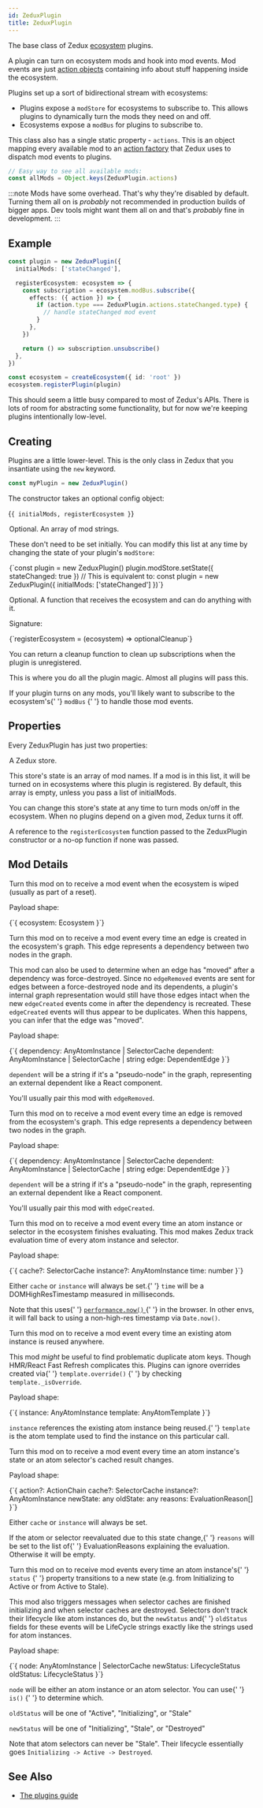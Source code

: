 ```yaml
---
id: ZeduxPlugin
title: ZeduxPlugin
---
```



The base class of Zedux [ecosystem](Ecosystem) plugins.

A plugin can turn on ecosystem mods and hook into mod events. Mod events are just [action objects](../types/Action) containing info about stuff happening inside the ecosystem.

Plugins set up a sort of bidirectional stream with ecosystems:

- Plugins expose a `modStore` for ecosystems to subscribe to. This allows plugins to dynamically turn the mods they need on and off.
- Ecosystems expose a `modBus` for plugins to subscribe to.

This class also has a single static property - `actions`. This is an object mapping every available mod to an [action factory](../types/ActionFactory) that Zedux uses to dispatch mod events to plugins.

```ts live resultVar=allMods
// Easy way to see all available mods:
const allMods = Object.keys(ZeduxPlugin.actions)
```

:::note
Mods have some overhead. That's why they're disabled by default. Turning them all on is _probably_ not recommended in production builds of bigger apps. Dev tools might want them all on and that's _probably_ fine in development.
:::

## Example

```ts
const plugin = new ZeduxPlugin({
  initialMods: ['stateChanged'],

  registerEcosystem: ecosystem => {
    const subscription = ecosystem.modBus.subscribe({
      effects: ({ action }) => {
        if (action.type === ZeduxPlugin.actions.stateChanged.type) {
          // handle stateChanged mod event
        }
      },
    })

    return () => subscription.unsubscribe()
  },
})

const ecosystem = createEcosystem({ id: 'root' })
ecosystem.registerPlugin(plugin)
```

This should seem a little busy compared to most of Zedux's APIs. There is lots of room for abstracting some functionality, but for now we're keeping plugins intentionally low-level.

## Creating

Plugins are a little lower-level. This is the only class in Zedux that you insantiate using the `new` keyword.

```ts
const myPlugin = new ZeduxPlugin()
```

The constructor takes an optional config object:

<Ts>{`{ initialMods, registerEcosystem }`}</Ts>

<Legend>
  <Item name="initialMods">
    <p>Optional. An array of mod strings.</p>
    <p>
      These don't need to be set initially. You can modify this list at any time
      by changing the state of your plugin's <code>modStore</code>:
    </p>
    <Ts>{`const plugin = new ZeduxPlugin()
plugin.modStore.setState({ stateChanged: true })
// This is equivalent to:
const plugin = new ZeduxPlugin({ initialMods: ['stateChanged'] })`}</Ts>
  </Item>
  <Item name="registerEcosystem">
    <p>
      Optional. A function that receives the ecosystem and can do anything with
      it.
    </p>
    <p>Signature:</p>
    <Ts>{`registerEcosystem = (ecosystem) => optionalCleanup`}</Ts>
    <p>
      You can return a cleanup function to clean up subscriptions when the
      plugin is unregistered.
    </p>
    <p>
      This is where you do all the plugin magic. Almost all plugins will pass
      this.
    </p>
    <p>
      If your plugin turns on any mods, you'll likely want to subscribe to the
      ecosystem's{' '}
      <Link to="Ecosystem#modbus">
        <code>modBus</code>
      </Link>{' '}
      to handle those mod events.
    </p>
  </Item>
</Legend>

## Properties

Every ZeduxPlugin has just two properties:

<Legend>
  <Item name="modStore">
    <p>
      A <Link to="Store">Zedux store</Link>.
    </p>
    <p>
      This store's state is an array of mod names. If a mod is in this list, it
      will be turned on in ecosystems where this plugin is registered. By
      default, this array is empty, unless you pass a list of initialMods.
    </p>
    <p>
      You can change this store's state at any time to turn mods on/off in the
      ecosystem. When no plugins depend on a given mod, Zedux turns it off.
    </p>
  </Item>
  <Item name="registerEcosystem">
    A reference to the <code>registerEcosystem</code> function passed to the
    ZeduxPlugin constructor or a no-op function if none was passed.
  </Item>
</Legend>

## Mod Details

<Legend>
  <Item name="ecosystemWiped">
    <p>
      Turn this mod on to receive a mod event when the ecosystem is wiped
      (usually as part of a <Link to="Ecosystem#reset">reset</Link>).
    </p>
    <p>Payload shape:</p>
    <Ts>{`{
  ecosystem: Ecosystem
}`}</Ts>
  </Item>
  <Item name="edgeCreated">
    <p>
      Turn this mod on to receive a mod event every time an edge is created in
      the ecosystem's graph. This edge represents a dependency between two nodes
      in the graph.
    </p>
    <p>
      This mod can also be used to determine when an edge has "moved" after a
      dependency was force-destroyed. Since no <code>edgeRemoved</code> events
      are sent for edges between a force-destroyed node and its dependents, a
      plugin's internal graph representation would still have those edges intact
      when the new <code>edgeCreated</code> events come in after the dependency
      is recreated. These <code>edgeCreated</code> events will thus appear to be
      duplicates. When this happens, you can infer that the edge was "moved".
    </p>
    <p>Payload shape:</p>
    <Ts>{`{
  dependency: AnyAtomInstance | SelectorCache
  dependent: AnyAtomInstance | SelectorCache | string
  edge: DependentEdge
}`}</Ts>
    <p>
      <code>dependent</code> will be a string if it's a "pseudo-node" in the
      graph, representing an external dependent like a React component.
    </p>
    <p>
      You'll usually pair this mod with <code>edgeRemoved</code>.
    </p>
  </Item>
  <Item name="edgeRemoved">
    <p>
      Turn this mod on to receive a mod event every time an edge is removed from
      the ecosystem's graph. This edge represents a dependency between two nodes
      in the graph.
    </p>
    <p>Payload shape:</p>
    <Ts>{`{
  dependency: AnyAtomInstance | SelectorCache
  dependent: AnyAtomInstance | SelectorCache | string
  edge: DependentEdge
}`}</Ts>
    <p>
      <code>dependent</code> will be a string if it's a "pseudo-node" in the
      graph, representing an external dependent like a React component.
    </p>
    <p>
      You'll usually pair this mod with <code>edgeCreated</code>.
    </p>
  </Item>
  <Item name="evaluationFinished">
    <p>
      Turn this mod on to receive a mod event every time an atom instance or
      selector in the ecosystem finishes evaluating. This mod makes Zedux track
      evaluation time of every atom instance and selector.
    </p>
    <p>Payload shape:</p>
    <Ts>{`{
  cache?: SelectorCache
  instance?: AnyAtomInstance
  time: number
}`}</Ts>
    <p>
      Either <code>cache</code> or <code>instance</code> will always be set.{' '}
      <code>time</code> will be a DOMHighResTimestamp measured in milliseconds.
    </p>
    <p>
      Note that this uses{' '}
      <a
        href="https://developer.mozilla.org/en-US/docs/Web/API/Performance/now"
        target="_blank"
        rel="noopener noreferrer"
      >
        <code>performance.now()</code>
      </a>{' '}
      in the browser. In other envs, it will fall back to using a non-high-res
      timestamp via <code>Date.now()</code>.
    </p>
  </Item>
  <Item name="instanceReused">
    <p>
      Turn this mod on to receive a mod event every time an existing atom
      instance is reused anywhere.
    </p>
    <p>
      This mod <i>might</i> be useful to find problematic duplicate atom keys.
      Though HMR/React Fast Refresh complicates this. Plugins can ignore
      overrides created via{' '}
      <Link to="AtomTemplate">
        <code>template.override()</code>
      </Link>{' '}
      by checking <code>template._isOverride</code>.
    </p>
    <p>Payload shape:</p>
    <Ts>{`{
  instance: AnyAtomInstance
  template: AnyAtomTemplate
}`}</Ts>
    <p>
      <code>instance</code> references the existing atom instance being reused.{' '}
      <code>template</code> is the atom template used to find the instance on
      this particular call.
    </p>
  </Item>
  <Item name="stateChanged">
    <p>
      Turn this mod on to receive a mod event every time an atom instance's
      state or an atom selector's cached result changes.
    </p>
    <p>Payload shape:</p>
    <Ts>{`{
  action?: ActionChain
  cache?: SelectorCache
  instance?: AnyAtomInstance
  newState: any
  oldState: any
  reasons: EvaluationReason[]
}`}</Ts>
    <p>
      Either <code>cache</code> or <code>instance</code> will always be set.
    </p>
    <p>
      If the atom or selector reevaluated due to this state change,{' '}
      <code>reasons</code> will be set to the list of{' '}
      <Link to="../types/EvaluationReason">EvaluationReasons</Link> explaining
      the evaluation. Otherwise it will be empty.
    </p>
  </Item>
  <Item name="statusChanged">
    <p>
      Turn this mod on to receive mod events every time an atom instance's{' '}
      <Link to="AtomInstance#status">
        <code>status</code>
      </Link>{' '}
      property transitions to a new state (e.g. from Initializing to Active or
      from Active to Stale).
    </p>
    <p>
      This mod also triggers messages when selector caches are finished
      initializing and when selector caches are destroyed. Selectors don't track
      their lifecycle like atom instances do, but the <code>newStatus</code> and{' '}
      <code>oldStatus</code> fields for these events will be LifeCycle strings
      exactly like the strings used for atom instances.
    </p>
    <p>Payload shape:</p>
    <Ts>{`{
  node: AnyAtomInstance | SelectorCache
  newStatus: LifecycleStatus
  oldStatus: LifecycleStatus
}`}</Ts>
    <p>
      <code>node</code> will be either an atom instance or an atom selector. You
      can use{' '}
      <Link to="../utils/is">
        <code>is()</code>
      </Link>{' '}
      to determine which.
    </p>
    <p>
      <code>oldStatus</code> will be one of "Active", "Initializing", or "Stale"
    </p>
    <p>
      <code>newStatus</code> will be one of "Initializing", "Stale", or
      "Destroyed"
    </p>
    <p>
      Note that atom selectors can never be "Stale". Their lifecycle essentially
      goes <code>Initializing -> Active -> Destroyed</code>.
    </p>
  </Item>
</Legend>

## See Also

- [The plugins guide](../../advanced/plugins)
